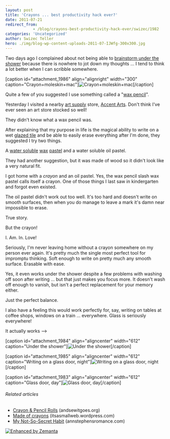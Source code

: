 ```yaml
---
layout: post
title: 'Crayons ... best productivity hack ever?'
date: 2011-07-21
redirect_from: 
            - /blog/crayons-best-productivity-hack-ever/swizec/1982
categories: 'Uncategorized'
author: Swizec Teller
hero: ./img/blog-wp-content-uploads-2011-07-IJWfg-300x300.jpg
---
```

Two days ago I complained about not being able to [brainstorm under the shower](http://swizec.com/blog/i-learned-two-things-today/swizec/1956 "I learned two things today") because there is nowhere to jot down my thoughts ... I tend to think a lot better when I can scribble somewhere.



\[caption id="attachment_1986" align="alignright" width="300" caption="Crayon+moleskin+mac"]![](./img/blog-wp-content-uploads-2011-07-IJWfg-300x300.jpg "Crayon+moleskin+mac")\[/caption]



Quite a few of you suggested I use something called a "[wax pencil](http://en.wikipedia.org/wiki/Grease_pencil "Grease pencil")".



Yesterday I visited a nearby [art supply](http://en.wikipedia.org/wiki/List_of_artistic_media "List of artistic media") store, [Accent Arts](http://maps.google.com/maps/place?q=Accent+Arts,+South+California+Avenue,+Palo+Alto,+CA&hl=en&cid=5872990577141797841). Don't think I've ever seen an art store stocked so well!



They didn't know what a wax pencil was.



After explaining that my purpose in life is the magical ability to write on a wet [glazed tile](http://en.wikipedia.org/wiki/Glazed_tile "Glazed tile") and be able to easily erase everything after I'm done, they suggested I try two things.



A [water soluble](http://en.wikipedia.org/wiki/Solubility "Solubility") [wax](http://en.wikipedia.org/wiki/Wax "Wax") [pastel](http://en.wikipedia.org/wiki/Pastel "Pastel") and a water soluble oil pastel.



They had another suggestion, but it was made of wood so it didn't look like a very natural fit.



I got home with a _crayon_ and an oil pastel. Yes, the wax pencil slash wax pastel calls itself a crayon. One of those things I last saw in kindergarten and forgot even existed.



The oil pastel didn't work out too well. It's too hard and doesn't write on smooth surfaces, then when you do manage to leave a mark it's damn near impossible to erase.



True story.



But the crayon!



I. Am. In. Love!



Seriously, I'm never leaving home without a crayon somewhere on my person ever again. It's pretty much the single most perfect tool for impromptu thinking. Soft enough to write on pretty much any smooth surface. Erasable with ease.



Yes, it even works under the shower despite a few problems with washing off soon after writing ... but that just makes you focus more. It doesn't wash off enough to vanish, but isn't a perfect replacement for your memory either.



Just the perfect balance.



I also have a feeling this would work perfectly for, say, writing on tables at coffee shops, windows on a train ... everywhere. Glass is seriously everywhere!



It actually works -->



\[caption id="attachment_1984" align="aligncenter" width="612" caption="Under the shower"]![](./img/blog-wp-content-uploads-2011-07-11f3ebb3ac804d4182fc72487e333a56_7.jpg "Under the shower")\[/caption]



\[caption id="attachment_1985" align="aligncenter" width="612" caption="Writing on a glass door, night"]![](./img/blog-wp-content-uploads-2011-07-16c0f3efb66f42f8972bdecd18a37c07_7.jpg "Writing on a glass door, night")\[/caption]



\[caption id="attachment_1983" align="aligncenter" width="612" caption="Glass door, day"]![](./img/blog-wp-content-uploads-2011-07-009d0c8621ad402fb7a5c1ea3efc429d_7.jpg "Glass door, day")\[/caption]



###### Related articles

- [Crayon & Pencil Rolls](http://andsewitgoes.org/2011/06/29/crayon-pencil-rolls/) (andsewitgoes.org)
- [Made of crayons](http://itsasmallweb.wordpress.com/2011/06/20/made-of-crayons/) (itsasmallweb.wordpress.com)
- [My Not-So-Secret Habit](http://annstephensromance.com/2011/07/19/my-not-so-secret-habit/) (annstephensromance.com)

[![Enhanced by Zemanta](http://img.zemanta.com/zemified_e.png?x-id=5cd4c539-e71b-484d-b088-58ecb0a46622)](http://www.zemanta.com/ "Enhanced by Zemanta")